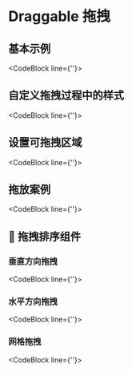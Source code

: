 # Draggable 拖拽

## 基本示例

<CodeBlock line={''}>
  <Basic />
</CodeBlock>

## 自定义拖拽过程中的样式

<CodeBlock line={''}>
  <WithDragOverlay />
</CodeBlock>

## 设置可拖拽区域

<CodeBlock line={''}>
  <WithHandler />
</CodeBlock>

## 拖放案例

<CodeBlock line={''}>
  <Droppable />
</CodeBlock>

## 🌟 拖拽排序组件

### 垂直方向拖拽

<CodeBlock line={''}>
  <VerticalSortable />
</CodeBlock>

### 水平方向拖拽

<CodeBlock line={''}>
  <HorizenSortable />
</CodeBlock>

### 网格拖拽

<CodeBlock line={''}>
  <GridSortable />
</CodeBlock>

